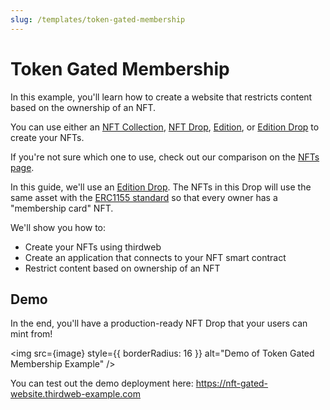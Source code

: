 ```yaml
---
slug: /templates/token-gated-membership
---
```



# Token Gated Membership

In this example, you'll learn how to create a website that restricts content based on the ownership of an NFT.

You can use either an [NFT Collection](https://portal.thirdweb.com/pre-built-contracts/nft-collection),
[NFT Drop](https://portal.thirdweb.com/pre-built-contracts/nft-drop),
[Edition](https://portal.thirdweb.com/pre-built-contracts/edition),
or
[Edition Drop](https://portal.thirdweb.com/pre-built-contracts/edition-drop)
to create your NFTs.

If you're not sure which one to use, check out our comparison on the [NFTs page](http://localhost:3000/pre-built-contracts/nfts).

In this guide, we'll use an [Edition Drop](https://portal.thirdweb.com/pre-built-contracts/edition-drop).
The NFTs in this Drop will use the same asset with the [ERC1155 standard](https://eips.ethereum.org/EIPS/eip-1155)
so that every owner has a "membership card" NFT.

We'll show you how to:

- Create your NFTs using thirdweb
- Create an application that connects to your NFT smart contract
- Restrict content based on ownership of an NFT

## Demo

In the end, you'll have a production-ready NFT Drop that your users can mint from!

<img
  src={image}
  style={{ borderRadius: 16 }}
  alt="Demo of Token Gated Membership Example"
/>

You can test out the demo deployment here: https://nft-gated-website.thirdweb-example.com
